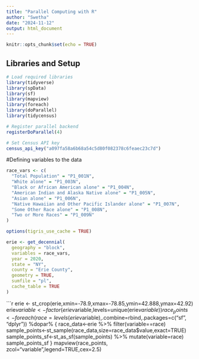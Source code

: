 ```yaml
---
title: "Parallel Computing with R"
author: "Swetha"
date: "2024-11-12"
output: html_document
---
```


```r
knitr::opts_chunk$set(echo = TRUE)
```


## Libraries and Setup

```r
# Load required libraries
library(tidyverse)
library(spData)
library(sf)
library(mapview)
library(foreach)
library(doParallel)
library(tidycensus)

# Register parallel backend
registerDoParallel(4)

# Set Census API key
census_api_key("a097fa58a6b68a54c5d80f082378c6feaec23c7d")
```

#Defining variables to the data

```r
race_vars <- c(
  "Total Population" = "P1_001N",
  "White alone" = "P1_003N",
  "Black or African American alone" = "P1_004N",
  "American Indian and Alaska Native alone" = "P1_005N",
  "Asian alone" = "P1_006N",
  "Native Hawaiian and Other Pacific Islander alone" = "P1_007N",
  "Some Other Race alone" = "P1_008N",
  "Two or More Races" = "P1_009N"
)

options(tigris_use_cache = TRUE)

erie <- get_decennial(
  geography = "block",
  variables = race_vars,
  year = 2020,
  state = "NY",
  county = "Erie County",
  geometry = TRUE,
  sumfile = "pl",
  cache_table = TRUE
)
```


```r
erie <- st_crop(erie,xmin=-78.9,xmax=-78.85,ymin=42.888,ymax=42.92)
erie$variable <- factor(erie$variable,levels=unique(erie$variable))
race_points<-foreach(race=levels(erie$variable),.combine=rbind,.packages=c("sf", "dplyr")) %dopar% {
  race_data<-erie %>% filter(variable==race)
  sample_points<-st_sample(race_data,size=race_data$value,exact=TRUE)
  sample_points_sf<-st_as_sf(sample_points) %>%
    mutate(variable=race)
  sample_points_sf
}
mapview(race_points, zcol="variable",legend=TRUE,cex=2.5)

